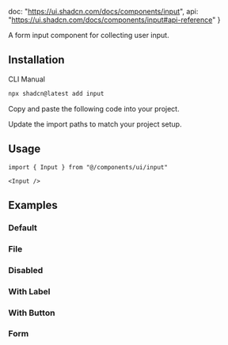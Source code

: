   doc: "https://ui.shadcn.com/docs/components/input",
  api: "https://ui.shadcn.com/docs/components/input#api-reference"
}

A form input component for collecting user input.

<ComponentPreview demoName="input-demo" />

## Installation

<Tabs defaultValue="cli">

<TabsList>
  <TabsTrigger value="cli">CLI</TabsTrigger>
  <TabsTrigger value="manual">Manual</TabsTrigger>
</TabsList>

<TabsContent value="cli">

```bash
npx shadcn@latest add input
```

</TabsContent>

<TabsContent value="manual">

<Steps>

<Step>Copy and paste the following code into your project.</Step>

<ComponentSource name="input" />

<Step>Update the import paths to match your project setup.</Step>

</Steps>

</TabsContent>

</Tabs>

## Usage

<CodeExampleStack>

```tsx
import { Input } from "@/components/ui/input"
```

```tsx
<Input />
```

</CodeExampleStack>

## Examples

### Default

<ComponentPreview demoName="input-demo" />

### File

<ComponentPreview demoName="input-file" />

### Disabled

<ComponentPreview demoName="input-disabled" />

### With Label

<ComponentPreview demoName="input-with-label" />

### With Button

<ComponentPreview demoName="input-with-button" />

### Form

<ComponentPreview demoName="input-form" hint="Try submitting the form" />